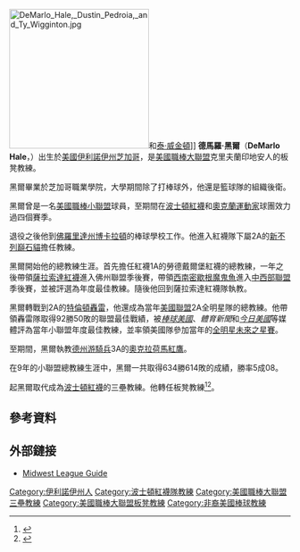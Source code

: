 [[File:DeMarlo_Hale,_Dustin_Pedroia,_and_Ty_Wigginton.jpg|250px]]和[[泰·威金頓|泰·威金頓]]]]
'''德馬羅·黑爾'''（'''DeMarlo Hale'''，{{bd|1961年|7月16日|||Hale, DeMarlo}}）出生於[[美國|美國]][[伊利諾伊州|伊利諾伊州]][[芝加哥|芝加哥]]，是[[美國職棒大聯盟|美國職棒大聯盟]]克里夫蘭印地安人的板凳教練。

黑爾畢業於芝加哥職業學院，大學期間除了打棒球外，他還是籃球隊的組織後衛。

黑爾曾是一名[[美國職棒小聯盟|美國職棒小聯盟]]球員，{{by|1984年}}至{{by|1988年}}期間在[[波士頓紅襪|波士頓紅襪]]和[[奧克蘭運動家|奧克蘭運動家]]球團效力過四個賽季。

退役之後他到[[佛羅里達州|佛羅里達州]][[博卡拉頓|博卡拉頓]]{{le|巴基·登特|Bucky Dent}}的棒球學校工作。{{by|1992年}}他進入紅襪隊下屬2A的[[新不列巔石貓|新不列巔石貓]]擔任教練。

{{by|1993年}}黑爾開始他的總教練生涯。首先擔任紅襪1A的勞德戴爾堡紅襪的總教練，一年之後帶領[[薩拉索達紅人|薩拉索達紅襪]]進入佛州聯盟季後賽，{{by|1995年}}帶領[[西南密歇根魔鬼魚|西南密歇根魔鬼魚]]進入[[中西部聯盟|中西部聯盟]]季後賽，並被評選為年度最佳教練。隨後他回到薩拉索達紅襪隊執教。

{{by|1997年}}黑爾轉戰到2A的[[特倫頓轟雷|特倫頓轟雷]]，他還成為當年[[美國聯盟|美國聯盟]]2A全明星隊的總教練。{{by|1999年}}他帶領轟雷隊取得92勝50敗的聯盟最佳戰績，被''[[棒球美國|棒球美國]]''、''體育新聞''和''[[今日美國|今日美國]]''等媒體評為當年小聯盟年度最佳教練，並率領美國隊參加當年的[[全明星未來之星賽|全明星未來之星賽]]。

{{by|2000年}}至{{by|2001年}}期間，黑爾執教[[德州游騎兵|德州游騎兵]]3A的[[奧克拉荷馬紅鷹|奧克拉荷馬紅鷹]]。

在9年的小聯盟總教練生涯中，黑爾一共取得634勝614敗的成績，勝率5成08。

{{MLBy|2006年}}起黑爾取代{{le|代爾·斯威姆|Dale Sveum}}成為[[波士頓紅襪|波士頓紅襪]]的三壘教練。{{MLBy|2010年}}他轉任板凳教練<ref>{{cite web | last = Edes | first = Gordon | url = http://sports.espn.go.com/boston/mlb/news/story?id=4682622 | title = Hale will replace Mills on Sox bench | publisher = [[ESPN|ESPN]] | date = November 23, 2009 | accessdate = November 23, 2009 | archive-date = 2013-07-29 | archive-url = https://web.archive.org/web/20130729150020/http://sports.espn.go.com/boston/mlb/news/story?id=4682622 | dead-url = no }}</ref><ref>{{cite web | last = Abraham | first = Peter | url = http://www.boston.com/sports/baseball/redsox/extras/extra_bases/2009/11/red_sox_finaliz.html | title = Red Sox finalize coaching staff | publisher = ''波士頓環球報'' | date = November 23, 2009 | accessdate = November 23, 2009 | archive-date = 2016-03-03 | archive-url = https://web.archive.org/web/20160303185347/http://www.boston.com/sports/baseball/redsox/extras/extra_bases/2009/11/red_sox_finaliz.html | dead-url = no }}</ref>。

== 參考資料 ==
{{reflist}}

== 外部鏈接 ==
{{Baseballstats|cube=h/demarlo-hale}}
*[http://www.mwlguide.com/managers/hale.html Midwest League Guide] {{Wayback|url=http://www.mwlguide.com/managers/hale.html |date=20170627233149 }}

{{s-start-collapsible|header={{s-sports}}}}
{{succession box | title = [[波士頓紅襪|波士頓紅襪]]三壘教練 | years = {{MLBy|2006年}}－{{MLBy|2009年}} | before = [[代爾·斯威姆|代爾·斯威姆]] | after = [[蒂姆·博加爾|蒂姆·博加爾]]}}
{{succession box | title = [[波士頓紅襪|波士頓紅襪]]板凳教練 | years = {{MLBy|2010年}}－{{MLBy|2011年}} | before = [[布拉德·米爾斯|布拉德·米爾斯]] | after = [[蒂姆·博加爾|蒂姆·博加爾]]}}
{{succession box | title = [[巴爾的摩金鶯|巴爾的摩金鶯]]三壘教練 | years = {{MLBy|2012年}} | before = {{link-en|威利·藍道夫|Willie Randolph}} | after = {{link-en|巴比·狄克森|Bobby Dickerson}}}}
{{succession box | title = [[多倫多藍鳥|多倫多藍鳥]]板凳教練 | years = {{MLBy|2013年}} | before = {{link-en|唐·若松|Don Wakamatsu}} | after = 現任}}
{{end box}}

{{克里夫蘭印地安人隊當前登錄名單}}

{{DEFAULTSORT:Hale, DeMarlo}}
[[Category:伊利諾伊州人|Category:伊利諾伊州人]]
[[Category:波士頓紅襪隊教練|Category:波士頓紅襪隊教練]]
[[Category:美國職棒大聯盟三壘教練|Category:美國職棒大聯盟三壘教練]]
[[Category:美國職棒大聯盟板凳教練|Category:美國職棒大聯盟板凳教練]]
[[Category:非裔美國棒球教練|Category:非裔美國棒球教練]]